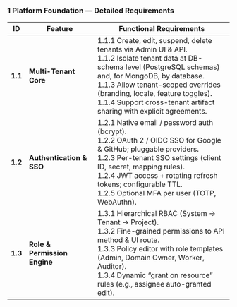 ### 1  Platform Foundation — Detailed Requirements

| ID | Feature | Functional Requirements |  
|----|---------|-------------------------| 
| **1.1** | **Multi-Tenant Core** | 1.1.1 Create, edit, suspend, delete tenants via Admin UI & API. <br />1.1.2 Isolate tenant data at DB-schema level (PostgreSQL schemas) and, for MongoDB, by database. <br />1.1.3 Allow tenant-scoped overrides (branding, locale, feature toggles). <br />1.1.4 Support cross-tenant artifact sharing with explicit agreements. |  
| **1.2** | **Authentication & SSO** | 1.2.1 Native email / password auth (bcrypt). <br />1.2.2 OAuth 2 / OIDC SSO for Google & GitHub; pluggable providers. <br />1.2.3 Per-tenant SSO settings (client ID, secret, mapping rules). <br />1.2.4 JWT access + rotating refresh tokens; configurable TTL. <br />1.2.5 Optional MFA per user (TOTP, WebAuthn). |  
| **1.3** | **Role & Permission Engine** | 1.3.1 Hierarchical RBAC (System → Tenant → Project). <br />1.3.2 Fine-grained permissions to API method & UI route. <br />1.3.3 Policy editor with role templates (Admin, Domain Owner, Worker, Auditor). <br />1.3.4 Dynamic “grant on resource” rules (e.g., assignee auto-granted edit). |  
